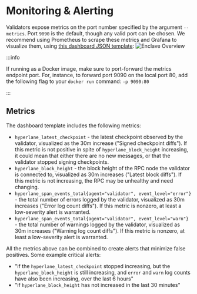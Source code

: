 # Monitoring & Alerting

Validators expose metrics on the port number specified by the argument `--metrics`. Port `9090` is the default, though any valid port can be chosen. We recommend using Prometheus to scrape these metrics and Grafana to visualize them, using [this dashboard JSON template](temporary):
![Enclave Overview](/img/validator-dashboard-template.png)

:::info

If running as a Docker image, make sure to port-forward the metrics endpoint port. For, instance, to forward port 9090 on the local port 80, add the following flag to your `docker run` command: `-p 9090:80`

:::

## Metrics

The dashboard template includes the following metrics:
- `hyperlane_latest_checkpoint` - the latest checkpoint observed by the validator, visualized as the 30m increase ("Signed checkpoint diffs"). If this metric is not positive in spite of `hyperlane_block_height` increasing, it could mean that either there are no new messages, or that the validator stopped signing checkpoints.
- `hyperlane_block_height` - the block height of the RPC node the validator is connected to, visualized as 30m increases ("Latest block diffs"). If this metric is not increasing, the RPC may be unhealthy and need changing.
- `hyperlane_span_events_total{agent="validator", event_level="error"}` - the total number of errors logged by the validator, visualized as 30m increases ("Error log count diffs"). If this metric is nonzero, at least a low-severity alert is warranted.
- `hyperlane_span_events_total{agent="validator", event_level="warn"}` - the total number of warnings logged by the validator, visualized as 30m increases ("Warning log count diffs"). If this metric is nonzero, at least a low-severity alert is warranted.

All the metrics above can be combined to create alerts that minimize false positives. Some example critical alerts:
- "if the `hyperlane_latest_checkpoint` stopped increasing, but the `hyperlane_block_height` is still increasing, and `error` and `warn` log counts have also been increasing, over the last 6 hours"
- "if `hyperlane_block_height` has not increased in the last 30 minutes"

